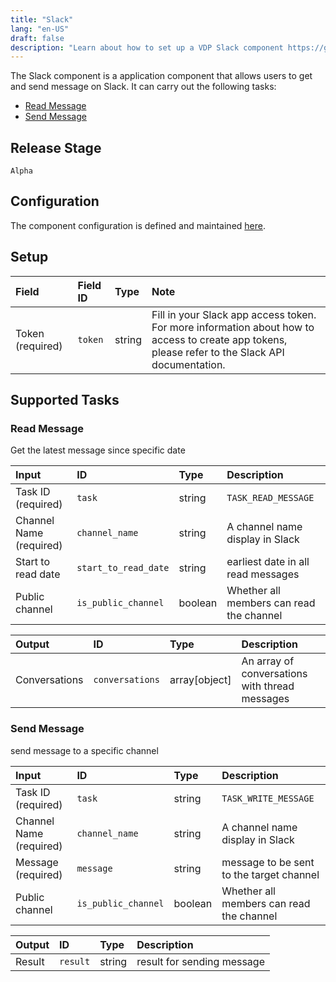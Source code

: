```yaml
---
title: "Slack"
lang: "en-US"
draft: false
description: "Learn about how to set up a VDP Slack component https://github.com/instill-ai/instill-core"
---
```


The Slack component is a application component that allows users to get and send message on Slack.
It can carry out the following tasks:

- [Read Message](#read-message)
- [Send Message](#send-message)

## Release Stage

`Alpha`

## Configuration

The component configuration is defined and maintained [here](https://github.com/instill-ai/component/blob/main/application/slack/v0/config/definition.json).

## Setup

| Field | Field ID | Type | Note |
| :--- | :--- | :--- | :--- |
| Token (required) | `token` | string | Fill in your Slack app access token. For more information about how to access to create app tokens, please refer to the Slack API documentation. |

## Supported Tasks

### Read Message

Get the latest message since specific date

| Input | ID | Type | Description |
| :--- | :--- | :--- | :--- |
| Task ID (required) | `task` | string | `TASK_READ_MESSAGE` |
| Channel Name (required) | `channel_name` | string | A channel name display in Slack |
| Start to read date | `start_to_read_date` | string | earliest date in all read messages |
| Public channel | `is_public_channel` | boolean | Whether all members can read the channel |

| Output | ID | Type | Description |
| :--- | :--- | :--- | :--- |
| Conversations | `conversations` | array[object] | An array of conversations with thread messages |

### Send Message

send message to a specific channel

| Input | ID | Type | Description |
| :--- | :--- | :--- | :--- |
| Task ID (required) | `task` | string | `TASK_WRITE_MESSAGE` |
| Channel Name (required) | `channel_name` | string | A channel name display in Slack |
| Message (required) | `message` | string | message to be sent to the target channel |
| Public channel | `is_public_channel` | boolean | Whether all members can read the channel |

| Output | ID | Type | Description |
| :--- | :--- | :--- | :--- |
| Result | `result` | string | result for sending message |
